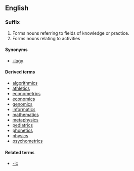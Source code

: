 {{see|ICS}}
==English==

===Suffix===
{{infl|en|suffix|cat=suffixes|sort=ics}}

# Forms nouns referring to fields of knowledge or practice.
# Forms nouns relating to activities

====Synonyms====
* {{sense|study, field of knowlegde}} [[-logy]]

====Derived terms====
* [[algorithmics]]
* [[athletics]]
* [[econometrics]]
* [[economics]]
* [[genomics]]
* [[informatics]]
* [[mathematics]]
* [[metaphysics]]
* [[pediatrics]]
* [[phonetics]]
* [[physics]]
* [[psychometrics]]

====Related terms====
* [[-ic]]